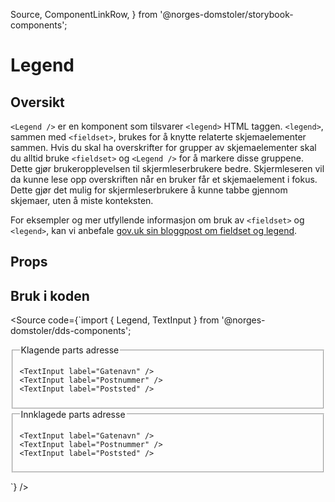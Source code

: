   Source,
  ComponentLinkRow,
} from '@norges-domstoler/storybook-components';

<Meta of={LegendStories} />

# Legend

<ComponentLinkRow
  docsHref="https://design.domstol.no/987b33f71/p/3718e2-typography"
  figmaHref="https://www.figma.com/file/ewqSDmkgqDQ5PyOsRp4V5b/DDS-Komponenter?type=design&node-id=9982-211792&mode=design&t=XBHlNDhFak7JkOlt-4"
  githubHref="https://github.com/domstolene/designsystem/tree/main/packages/components/src/components/Typography/Legend"
/>

## Oversikt

`<Legend />` er en komponent som tilsvarer `<legend>` HTML taggen. `<legend>`, sammen med `<fieldset>`, brukes for å knytte relaterte skjemaelementer sammen.
Hvis du skal ha overskrifter for grupper av skjemaelementer skal du alltid bruke `<fieldset>` og `<Legend />` for å markere disse gruppene.
Dette gjør brukeropplevelsen til skjermleserbrukere bedre.
Skjermleseren vil da kunne lese opp overskriften når en bruker får et skjemaelement i fokus.
Dette gjør det mulig for skjermleserbrukere å kunne tabbe gjennom skjemaer, uten å miste konteksten.

For eksempler og mer utfyllende informasjon om bruk av `<fieldset>` og `<legend>`, kan vi anbefale [gov.uk sin bloggpost om fieldset og legend](https://accessibility.blog.gov.uk/2016/07/22/using-the-fieldset-and-legend-elements/).

## Props

<Canvas of={LegendStories.Default} />
<Controls of={LegendStories.Default} />

## Bruk i koden

<Source
  code={`import { Legend, TextInput } from '@norges-domstoler/dds-components';

<form>
  <fieldset>
    <Legend>Klagende parts adresse</Legend>

    <TextInput label="Gatenavn" />
    <TextInput label="Postnummer" />
    <TextInput label="Poststed" />

  </fieldset>
  <fieldset>
    <Legend>Innklagede parts adresse</Legend>

    <TextInput label="Gatenavn" />
    <TextInput label="Postnummer" />
    <TextInput label="Poststed" />

  </fieldset>
</form>
`} />
